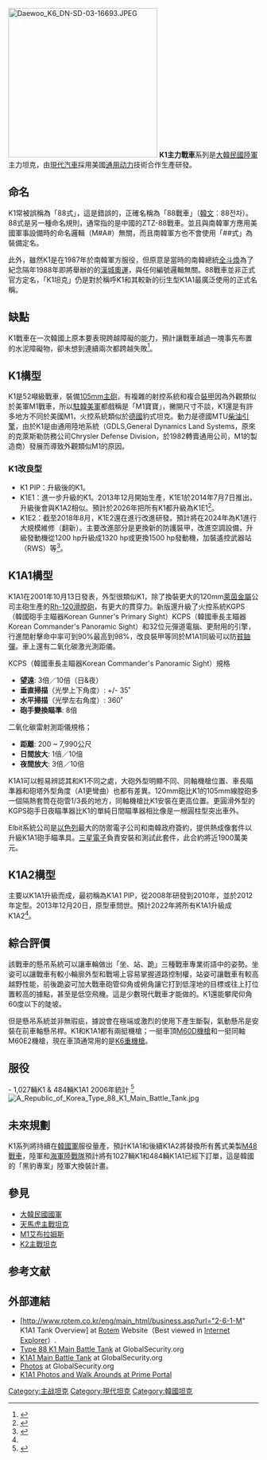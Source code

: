 {{Original research|time=2021-11-29T07:04:26+00:00}}
{{noteTA
|1=zh-hans:毫米;zh-hk:毫米;zh-tw:公釐;
|2=zh-hans:米;zh-hk:米;zh-tw:公尺;
|3=zh-hans:坦克;zh-hk:坦克;zh-tw:戰車;
|4=zh-hans:主战坦克;zh-hk:主戰坦克;zh-tw:主力戰車;
}}
{{Infobox weapon
| is_vehicle = yes
| 圖片 = [[File:Korea_Forces_Type_88_K1_MBT.JPEG|300px]]
| 照片說明 = 從[[坦克登陸艇|坦克登陸艇]]駛出的K1A1主戰坦克
| 名稱 = K1 [[File:Flag_of_South_Korea.svg|30px]]<br /><small>88전차</small>
| 類型 = 主戰坦克
| 代號 = K1、K1A1、K1A2
| 服役 = 1987年至今
| 退役 = 
| 產地 = {{ROK}}
| 設計 = 通用陸地系統
| 生產 = [[現代Rotem|現代Rotem]]<br />[[現代汽車|現代汽車]]
| 產量 = K1/K1E:1027輛 K1A1/K1A2:484輛
| 造價 = 403萬美金
| 用戶 = {{ROKA}}
| 衍生自 = M1
| 衍生 = [[K2主力戰車|K2]]
| 乘員 = 4名
| 長度 = 9.67米（9.71米 K1A1構型）
| 闊度 = 3.60米
| 高度 = 2.25米
| 重量 = 51.1噸（54.5噸 K1A1構型）
| 裝甲 = 複合[[裝甲|裝甲]]
| 懸掛 = 吊桿與氣動（混合式懸吊）
| 主要 = K1採用[[L7線膛炮|英國RoyalOrdnance L7<br />105mm砲]]<br />K1A1採用德國[[萊茵金屬|萊茵金屬]]公司<br />120mm滑膛砲
| 次要 = 12.7mm防空機槍<br />7.62mm[[同軸武器|同軸機槍]]
| 引擎 = 10-cyl.水冷[[柴油引擎|柴油引擎]]MTU871Ka-501
| 引擎馬力 = 1200匹（890 千瓦）
| 平地時速 = 65 公里/小時
| 馬力/重量 = 23.4匹/噸（22.0匹/噸 K1A1構型）
| 行動 = 500公里
}}
{{冷战后的坦克}}
[[File:Daewoo_K6_DN-SD-03-16693.JPEG|300px]]
'''K1主力戰車'''系列是[[大韓民國陸軍|大韓民國陸軍]]主力坦克，由[[現代汽車|現代汽車]]採用美國[[通用动力|通用动力]]技術合作生產研發。

== 命名 ==
K1常被誤稱為「88式」，這是錯誤的，正確名稱為「88戰車」（[[韓文|韓文]]：88전차）。88式是另一種命名規則，通常指的是中國的ZTZ-88戰車。並且與南韓軍方應用美國軍事設備時的命名邏輯（M#A#）無關，而且南韓軍方也不會使用「##式」為裝備定名。

此外，雖然K1是在1987年於南韓軍方服役，但原意是當時的南韓總統[[全斗煥|全斗煥]]為了紀念隔年1988年即將舉辦的的[[1988年夏季奧林匹克運動會|漢城奧運]]，與任何編號邏輯無關。88戰車並非正式官方定名，「K1坦克」仍是對於稱呼K1和其較新的衍生型K1A1最廣泛使用的正式名稱。

== 缺點 ==
K1戰車在一次韓國{{fact|[[軍事演習|軍事演習]]}}上原本要表現跨越障礙的能力，預計讓戰車越過一塊事先布置的水泥障礙物，卻未想到連續兩次都跨越失敗<ref>{{cite web|author1=军事天地|title=55吨坦克120毫米炮 称一炮击穿2辆99 却被矮墙挡住去路|url=https://www.sohu.com/a/146929848_600476|website=搜狐|accessdate=2017-07-25|archive-date=2020-11-01|archive-url=https://web.archive.org/web/20201101072032/https://www.sohu.com/a/146929848_600476|dead-url=no}}</ref>。

== K1構型 ==
K1是52噸級戰車，裝備[[L7線膛炮|105mm主砲]]，有複雜的射控系統和複合[[裝甲|裝甲]]因為外觀類似於美軍M1戰車，所以[[駐韓美軍|駐韓美軍]]都戲稱是「M1寶寶」，撇開尺寸不談，K1還是有許多地方不同於美國M1，火控系統類似於[[德國|德國]]豹式坦克。動力是德國MTU[[柴油引擎|柴油引擎]]，由於K1是由通用陸地系統（GDLS,General Dynamics Land Systems，原來的克萊斯勒防務公司Chrysler Defense Division，於1982轉賣通用公司，M1的製造商）發展而導致外觀類似M1的原因。

{{fact|[[北韓|北韓]][[脫北者|叛逃者]]表示K1優於北韓多數戰車，導致[[朝鮮人民軍|朝鮮人民軍]]加緊升級[[T-62主战坦克|T-62]]（[[天馬虎主戰坦克|天馬虎]]）戰車企圖對抗K1。但不論如何好像都無法使天馬虎勝過K1，所以北韓軍中都流行給K1取名為「怪獸戰車」（괴물전차）。}}

=== K1改良型 ===
* K1 PIP：升級後的K1。
* K1E1：進一步升級的K1。2013年12月開始生產，K1E1於2014年7月7日推出。升級後會與K1A2相似。預計於2026年把所有K1都升級為K1E1<ref name="The Korea Defense Daily">{{cite web|url=http://kookbang.dema.mil.kr/kookbangWeb/view.do?parent_no=82&bbs_id=BBSMSTR_000000000138&ntt_writ_date=20140522|title=2022년까지 K1A1→ K1A2로 개량|publisher=The Korea Defense Daily|accessdate=21 May 2014|language=ko|archive-url=https://web.archive.org/web/20170305025249/http://kookbang.dema.mil.kr/kookbangWeb/view.do?parent_no=82&bbs_id=BBSMSTR_000000000138&ntt_writ_date=20140522|archive-date=2017-03-05|dead-url=no}}</ref>。
* K1E2：截至2018年8月，K1E2還在進行改進研發。預計將在2024年為K1進行大規模維修（翻新）。主要改進部分是更換新的防護裝甲，改進空調設備，升級發動機從1200 hp升級成1320 hp或更換1500 hp發動機，加裝遙控武器站（RWS）等<ref name="Seoul Economy">{{cite web|url=https://www.sedaily.com/NewsView/1S3B2XO27V|title=(권홍우 선임기자의 무기 이야기)K1전차 개량 '환갑'까지…2024년부턴 에어컨도|publisher=Seoul Economy|accessdate=10 August 2018|language=ko|archive-url=https://web.archive.org/web/20180814230120/http://www.sedaily.com/NewsView/1S3B2XO27V|archive-date=2018-08-14|dead-url=no}}</ref>。

== K1A1構型 ==
K1A1在2001年10月13日發表，外型很類似K1，除了換裝更大的120mm[[萊茵金屬|萊茵金屬]]公司主砲生產的[[Rh-120滑膛砲|Rh-120滑膛砲]]，有更大的貫穿力。新版還升級了火控系統KGPS（韓國砲手主瞄器Korean Gunner's Primary Sight）KCPS（韓國車長主瞄器Korean Commander's Panoramic Sight）和32位元彈道電腦、更耐用的引擎，行進間射擊命中率可到90%最高到98%，改良裝甲等同於M1A1同級可以防[[貧化鈾彈|貧鈾彈]]。車上還有二氧化碳激光測距儀。

KCPS（韓國車長主瞄器Korean Commander's Panoramic Sight）規格
* '''望遠''': 3倍／10倍（日&夜）
* '''垂直掃描'''（光學上下角度）: +/- 35˚
* '''水平掃描'''（光學左右角度）: 360˚
* '''砲手變換瞄準''': 8倍

二氧化碳雷射測距儀規格；
* '''距離''': 200 ~ 7,990公尺
* '''日間放大''': 1倍／10倍
* '''夜間放大''': 3倍／10倍

K1A1可以輕易辨認其和K1不同之處，大砲外型明顯不同、同軸機槍位置、車長瞄準器和砲塔外型角度（A1更彎曲）也都有差異。120mm砲比K1的105mm線膛砲多一個隔熱套筒在砲管1/3長的地方，同軸機槍比K1安裝在更高位置。更圓滑外型的KGPS砲手日夜瞄準器比K1的單純日間瞄準器相比像是一根圓柱型突出車外。

Elbit系統公司是[[以色列|以色列]]最大的防禦電子公司和南韓政府簽約，提供熱成像套件以升級K1A1砲手瞄準具。[[三星電子|三星電子]]負責安裝和測試此套件，此合約將近1900萬美元。

== K1A2構型 ==
主要以K1A1升級而成，最初稱為K1A1 PIP，從2008年研發到2010年，並於2012年定型。2013年12月20日，原型車問世。預計2022年將所有K1A1升級成K1A2<ref name="The Korea Defense Daily"/>。

== 綜合評價 ==
該戰車的懸吊系統可以讓車輪做出「坐、站、跪」三種戰車專業術語中的姿勢。坐姿可以讓戰車有較小輪廓外型和戰場上容易掌握道路控制權，站姿可讓戰車有較高越野性能，前後跪姿可加大戰車砲管仰角或俯角讓它打到低漥地的目標或往上打位置較高的據點，甚至是低空飛機。這是少數現代戰車才能做的。K1還能攀爬仰角60度以下的陡坡。

但是懸吊系統並非無瑕疵，據說{{who}}會在極端或激烈的使用下產生斷裂，氣動懸吊是安裝在前車軸懸吊桿。K1和K1A1都有兩挺機槍；一挺車頂[[M60通用機槍|M60D機槍]]和一挺同軸M60E2機槍，現在車頂通常用的是[[白朗寧M2重機槍|K6重機槍]]。

== 服役 ==
{{ROK}} - 1,027輛K1 & 484輛K1A1 2006年統計 <ref>{{Cite web |url=http://www.globalsecurity.org/military/world/rok/army-equipment.htm |title=存档副本 |accessdate=2007-12-20 |archive-date=2014-10-09 |archive-url=https://web.archive.org/web/20141009041846/http://www.globalsecurity.org/military/world/rok/army-equipment.htm |dead-url=no }}</ref>
[[File:A_Republic_of_Korea_Type_88_K1_Main_Battle_Tank.jpg|thumb]]
== 未來規劃 ==
K1系列將持續在[[韓國軍|韓國軍]]服役量產，預計K1A1和後續K1A2將替換所有舊式美製[[M48巴頓戰車|M48戰車]]，陸軍和[[大韓民國海軍陸戰隊|海軍陸戰隊]]預計將有1027輛K1和484輛K1A1已經下訂單，這是韓國的「黑豹專案」陸軍大換裝計畫。

== 參見 ==
* [[大韓民國國軍|大韓民國國軍]]
* [[天馬虎主戰坦克|天馬虎主戰坦克]]
* [[M1艾布蘭|M1艾布拉姆斯]]
* [[K2主戰坦克|K2主戰坦克]]

== 参考文献 ==
<div class="references-small">
<references />
</div>

== 外部連結 ==
{{戰車主題}}
{{Commons|Type 88 K1}}
* [http://www.rotem.co.kr/eng/main_html/business.asp?url="2-6-1-M" K1A1 Tank Overview] {{Wayback|url=http://www.rotem.co.kr/eng/main_html/business.asp?url= |date=20201116220021 }} at [[Rotem|Rotem]] Website（Best viewed in [[Internet_Explorer|Internet Explorer]]）.
* [http://www.globalsecurity.org/military/world/rok/type-88-mbt.htm Type 88 K1 Main Battle Tank] {{Wayback|url=http://www.globalsecurity.org/military/world/rok/type-88-mbt.htm |date=20210123193402 }} at GlobalSecurity.org
* [http://www.globalsecurity.org/military/world/rok/k1a1.htm K1A1 Main Battle Tank]{{Wayback|url=http://www.globalsecurity.org/military/world/rok/k1a1.htm |date=20150602185020 }} at GlobalSecurity.org
* [http://www.globalsecurity.org/military/world/rok/k1-pics.htm Photos] {{Wayback|url=http://www.globalsecurity.org/military/world/rok/k1-pics.htm |date=20201117051052 }} at GlobalSecurity.org
* [http://www.primeportal.net/tanks/k1a1.htm K1A1 Photos and Walk Arounds at Prime Portal] {{Wayback|url=http://www.primeportal.net/tanks/k1a1.htm |date=20200718223156 }}

{{大韓民國的裝甲戰鬥車輛}}
{{現代戰車}}

[[Category:主战坦克|Category:主战坦克]]
[[Category:現代坦克|Category:現代坦克]]
[[Category:韓國坦克|Category:韓國坦克]]